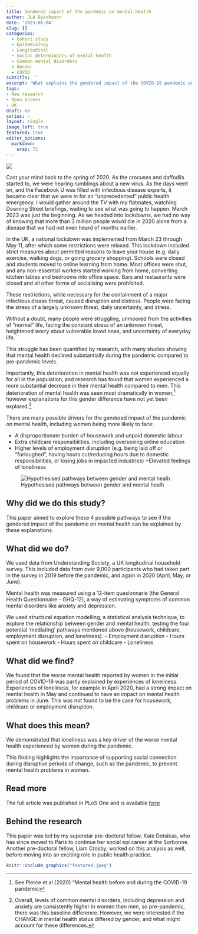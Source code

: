 ```yaml
---
title: Gendered impact of the pandemic on mental health 
author: JLA Dykxhoorn
date: '2023-06-04'
slug: []
categories:
  - Cohort study
  - Epidemiology
  - Longitudinal
  - Social determinants of mental health
  - Common mental disorders
  - Gender
  - COVID
subtitle: ''
excerpt: 'What explains the gendered impact of the COVID-19 pandemic on mental health?'
tags: 
- New research
- Open access
- UK
draft: no
series: ~
layout: single
image_left: true
featured: true
editor_options: 
  markdown: 
    wrap: 72
---
```


![](https://images.unsplash.com/photo-1612246964377-048f2f1e76d9?ixlib=rb-4.0.3&ixid=M3wxMjA3fDB8MHxwaG90by1wYWdlfHx8fGVufDB8fHx8fA%3D%3D&auto=format&fit=crop&w=1470&q=80)

Cast your mind back to the spring of 2020. As the crocuses and daffodils
started to, we were hearing rumblings about a new virus. As the days
went on, and the Facebook U was filled with infectious disease experts,
it became clear that we were in for an "unprecedented" public health
emergency. I would gather around the TV with my flatmates, watching
Downing Street briefings, waiting to see what was going to happen. March
2023 was just the beginning. As we headed into lockdowns, we had no way
of knowing that more than 3 million people would die in 2020 alone from
a disease that we had not even heard of months earlier.

In the UK, a national lockdown was implemented from March 23 through May
11, after which some restrictions were relaxed. This lockdown included
strict measures about permitted reasons to leave your house (e.g. daily
exercise, walking dogs, or going grocery shopping). Schools were closed
and students moved to online learning from home. Most offices were shut,
and any non-essential workers started working from home, converting
kitchen tables and bedrooms into office space. Bars and restaurants were
closed and all other forms of socialising were prohibited.

These restrictions, while necessary for the containment of a major
infectious disase threat, caused disruption and distress. People were
facing the stress of a largely unknown threat, daily uncertainty, and
stress.

Without a doubt, many people were struggling, unmoored from the
activities of "normal" life, facing the constant stress of an unknown
threat, heightened worry about vulnerable loved ones, and uncertainty of
everyday life.

This struggle has been quantified by research, with many studies showing
that mental health declined substantially during the pandemic compared
to pre-pandemic levels.

Importantly, this deterioration in mental health was not experienced
equally for all in the population, and research has found that women
experienced a more substantial decrease in their mental health compared
to men. This deterioration of mental health was seen most dramatically
in women,[^1] however explanations for this gender difference have not
yet been explored.[^2]


[^1]: See Pierce et al (2020) "Mental health before and during the
    COVID-19 pandemic

[^2]: Overall, levels of common mental disorders, including depression
    and anxiety are consistently higher in women then men, so
    pre-pandemic, there was this baseline difference. However, we were
    interested if the CHANGE in mental health status differed by gender,
    and what might account for these differences.

There are many possible drivers for the gendered impact of the pandemic
on mental health, including women being more likely to face:

+ A disproportionate burden of housework and unpaid domestic labour 
+ Extra childcare responsibilities, including overseeing online education 
+ Higher levels of employment disruption (e.g. being laid off or "furloughed", having hours cut/reducing hours due to domestic responsibilities, or losing jobs in impacted industries)
+Elevated feelings of loneliness

![Hypothesised pathways between gender and mental healh](https://journals.plos.org/plosone/article/figure/image?size=large&id=10.1371/journal.pone.0283514.g001)

## Why did we do this study?

This paper aimed to explore these 4 possible pathways to see if the
gendered impact of the pandemic on mental health can be explained by
these explanations.

## What did we do?

We used data from Understanding Society, a UK longitudinal household
survey. This included data from over 9,000 participants who had taken
part in the survey in 2019 before the pandemic, and again in 2020
(April, May, or June).

Mental health was measured using a 12-item quesionnarie (the General
Health Questionnaire - GHQ-12), a way of estimating symptoms of common
mental disorders like anxiety and depression.

We used structural equation modelling, a statistical analysis technique,
to explore the relationship between gender and mental health, testing
the four potential 'mediating' pathways mentioned above (housework,
childcare, employment disruption, and loneliness). - Employment
disruption - Hours spent on housework - Hours spent on childcare -
Loneliness

## What did we find?
We found that the worse mental health reported by women in the initial
period of COVID-19 was partly explained by experiences of loneliness.
Experiences of loneliness, for example in April 2020, had a strong
impact on mental health in May and continued to have an impact on mental
health problems in June. This was not found to be the case for
housework, childcare or employment disruption.

## What does this mean?
We demonstrated that loneliness was a key driver of the worse mental
health experienced by women during the pandemic.

This finding highlights the importance of supporting social connection
during disruptive periods of change, such as the pandemic, to prevent
mental health problems in women.

## Read more
The full article was published in PLoS One and is available
[here](https://journals.plos.org/plosone/article?id=10.1371/journal.pone.0283514#pone.0283514.ref007)

## Behind the research
This paper was led by my superstar pre-doctoral fellow, Kate Dotsikas,
who has since moved to Paris to continue her social epi career at the
Sorbonne. Another pre-doctoral fellow, Liam Crosby, worked on this
analysis as well, before moving into an exciting role in public health
practice.

```r
knitr::include_graphics("featured.jpeg")
```
